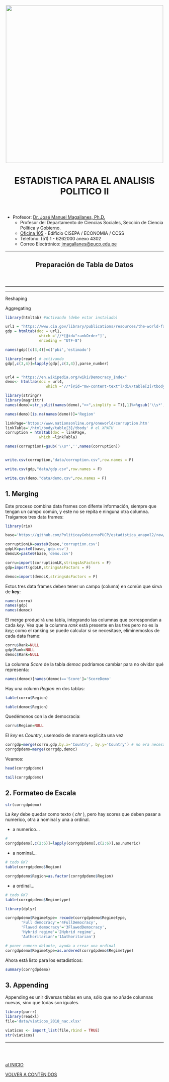 <center><img src="https://github.com/PoliticayGobiernoPUCP/estadistica_anapol2/raw/master/PICS/LOGO_PUCP.png" width="500"></center>

<center> <header><h1>ESTADISTICA PARA EL ANALISIS POLITICO II</h1>  </header></center>

* Profesor:  <a href="http://www.pucp.edu.pe/profesor/jose-manuel-magallanes/" target="_blank">Dr. José Manuel Magallanes, Ph.D.</a> <br>
    - Profesor del Departamento de Ciencias Sociales, Sección de Ciencia Política y Gobierno.
    - [Oficina 105](https://goo.gl/maps/xuGeG6o9di1i1y5m6) - Edificio CISEPA / ECONOMIA / CCSS
    - Telefono: (51) 1 - 6262000 anexo 4302
    - Correo Electrónico: [jmagallanes@pucp.edu.pe](mailto:jmagallanes@pucp.edu.pe)
    

____

<center> <header><h2>Preparación de Tabla de Datos</h2>  </header></center>
____

<a id='beginning'></a>

____





Reshaping

Aggregating




```r
library(htmltab) #activando (debe estar instalado)

url1 = "https://www.cia.gov/library/publications/resources/the-world-factbook/fields/211rank.html" 
gdp = htmltab(doc = url1, 
               which ='//*[@id="rankOrder"]',
               encoding = "UTF-8") 

names(gdp)[c(3,4)]=c('pbi','estimado')

library(readr) # activando
gdp[,c(3,4)]=lapply(gdp[,c(3,4)],parse_number)


url4 = "https://en.wikipedia.org/wiki/Democracy_Index"
demo<- htmltab(doc = url4, 
                  which ='//*[@id="mw-content-text"]/div/table[2]/tbody',encoding = "UTF-8")

library(stringr)
library(magrittr)
names(demo)=str_split(names(demo),">>",simplify = T)[,1]%>%gsub('\\s*','',.)

names(demo)[is.na(names(demo))]='Region'

linkPage='https://www.nationsonline.org/oneworld/corruption.htm'
linkTabla='/html/body/table[3]/tbody' # el XPATH
corruption = htmltab(doc = linkPage, 
               which =linkTabla) 

names(corruption)=gsub('\\s*','',names(corruption))



```
```r
write.csv(corruption,"data/corruption.csv",row.names = F)

write.csv(gdp,"data/gdp.csv",row.names = F)

write.csv(demo,"data/demo.csv",row.names = F)

```


## 1. Merging

Este proceso combina data frames con difente información, siempre que tengan un campo común, y este no se repita e ninguna otra columna. Traigamos tres data frames:

```r
library(rio)

base='https://github.com/PoliticayGobiernoPUCP/estadistica_anapol2/raw/master/DATA/'

corruptionLK=paste0(base,'corruption.csv')
gdpLK=paste0(base,'gdp.csv')
demoLK=paste0(base,'demo.csv')

corru=import(corruptionLK,stringsAsFactors = F)
gdp=import(gdpLK,stringsAsFactors = F)

democ=import(demoLK,stringsAsFactors = F)

```

Estos tres data frames deben tener un campo (columa) en común que sirva de **key**:

```r
names(corru)
names(gdp)
names(democ)
```

El merge producirá una tabla, integrando las columnas que correspondan a cada _key_. Vea que la columna _rank_ está presente en las tres pero no es la _key_; como el ranking se puede calcular si se necesitase, eliminemoslos de cada data frame:

```r
corru$Rank=NULL
gdp$Rank=NULL
democ$Rank=NULL
```

La columna _Score_ de la tabla _democ_ podriamos cambiar para no olvidar qué representa:

```r
names(democ)[names(democ)=='Score']='ScoreDemo'
```


Hay una column _Region_ en dos tablas:
```r
table(corru$Region)
```

```r
table(democ$Region)
```

Quedémonos con la de democracia:
```r
corru$Region=NULL
```



El _key_ es _Country_, usemoslo de manera explicita una vez

```r
corrgdp=merge(corru,gdp,by.x='Country', by.y='Country') # no era necesario KEY aqui!
corrgdpdemo=merge(corrgdp,democ)
```

Veamos:

```r
head(corrgdpdemo)
```

```r
tail(corrgdpdemo)
```



## 2. Formateo de Escala

```r
str(corrgdpdemo)
```

La _key_ debe quedar como texto ( _chr_ ), pero hay scores que deben pasar a numerico, otra a nominal y una a ordinal.

* a numerico...
```r
# 
corrgdpdemo[,c(2:6)]=lapply(corrgdpdemo[,c(2:6)],as.numeric)
```

* a nominal...

```r
# todo OK?
table(corrgdpdemo$Region)
```

```r
corrgdpdemo$Region=as.factor(corrgdpdemo$Region)
```


* a ordinal...

```r
# todo OK?
table(corrgdpdemo$Regimetype)
```

```r
library(dplyr)

corrgdpdemo$Regimetype= recode(corrgdpdemo$Regimetype,
       'Full democracy'='4FullDemocracy',
       'Flawed democracy'='3FlawedDemocracy',
       'Hybrid regime'='2Hybrid regime',
       'Authoritarian'='1Authoritarian')

# poner numero delante, ayuda a crear una ordinal
corrgdpdemo$Regimetype=as.ordered(corrgdpdemo$Regimetype)

```


Ahora está listo para los estadisticos:

```r
summary(corrgdpdemo)
```


## 3. Appending

Appending es unir diversas tablas en una, sólo que no añade columnas nuevas, sino que todas son iguales.
```r
library(purrr)
library(readxl)
file='data/viaticos_2018_nac.xlsx'

viaticos <- import_list(file,rbind = TRUE)
str(viaticos)
```





_____
<br></br>

[al INICIO](#beginning)

[VOLVER A CONTENIDOS](https://politicaygobiernopucp.github.io/estadistica_anapol2/)